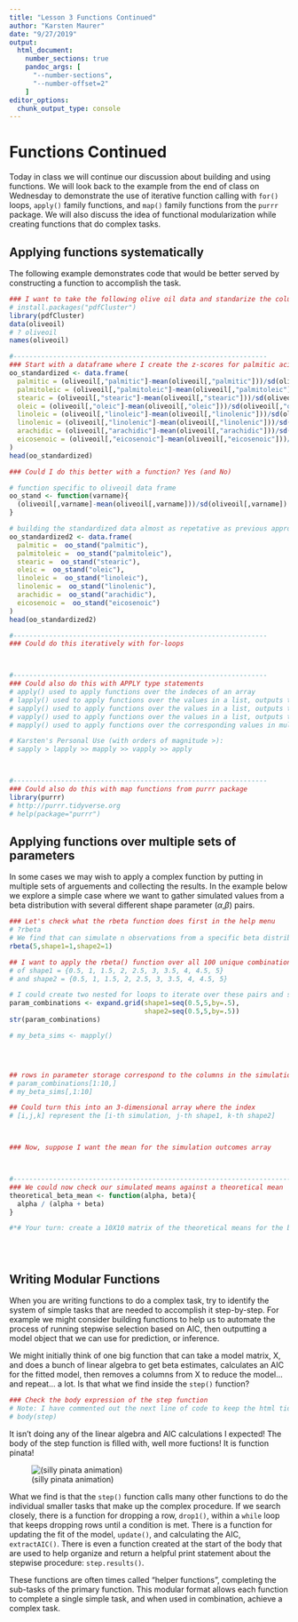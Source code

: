 ```yaml
---
title: "Lesson 3 Functions Continued"
author: "Karsten Maurer"
date: "9/27/2019"
output: 
  html_document:
    number_sections: true
    pandoc_args: [
      "--number-sections",
      "--number-offset=2"
    ]
editor_options: 
  chunk_output_type: console
---
```


# Functions Continued

Today in class we will continue our discussion about building and using functions. We will look back to the example from the end of class on Wednesday to demonstrate the use of iterative function calling with `for()` loops, `apply()` family functions, and `map()` family functions from the `purrr` package. We will also discuss the idea of functional modularization while creating functions that do complex tasks. 

## Applying functions systematically

The following example demonstrates code that would be better served by constructing a function to accomplish the task.

```r

### I want to take the following olive oil data and standarize the columns
# install.packages("pdfCluster")
library(pdfCluster)
data(oliveoil)
# ? oliveoil
names(oliveoil)

#----------------------------------------------------------------
### Start with a dataframe where I create the z-scores for palmitic acid, then add the rest 
oo_standardized <- data.frame(
  palmitic = (oliveoil[,"palmitic"]-mean(oliveoil[,"palmitic"]))/sd(oliveoil[,"palmitic"]),
  palmitoleic = (oliveoil[,"palmitoleic"]-mean(oliveoil[,"palmitoleic"]))/sd(oliveoil[,"palmitoleic"]),
  stearic = (oliveoil[,"stearic"]-mean(oliveoil[,"stearic"]))/sd(oliveoil[,"stearic"]),
  oleic = (oliveoil[,"oleic"]-mean(oliveoil[,"oleic"]))/sd(oliveoil[,"oleic"]),
  linoleic = (oliveoil[,"linoleic"]-mean(oliveoil[,"linolenic"]))/sd(oliveoil[,"linoleic"]),
  linolenic = (oliveoil[,"linolenic"]-mean(oliveoil[,"linolenic"]))/sd(oliveoil[,"linolenic"]),
  arachidic = (oliveoil[,"arachidic"]-mean(oliveoil[,"arachidic"]))/sd(oliveoil[,"arachidic"]),
  eicosenoic = (oliveoil[,"eicosenoic"]-mean(oliveoil[,"eicosenoic"]))/sd(oliveoil[,"eicosenoic"])
)
head(oo_standardized)

### Could I do this better with a function? Yes (and No)

# function specific to oliveoil data frame
oo_stand <- function(varname){
  (oliveoil[,varname]-mean(oliveoil[,varname]))/sd(oliveoil[,varname])
}

# building the standardized data almost as repetative as previous approach
oo_standardized2 <- data.frame(
  palmitic =  oo_stand("palmitic"),
  palmitoleic =  oo_stand("palmitoleic"),
  stearic =  oo_stand("stearic"),
  oleic =  oo_stand("oleic"),
  linoleic =  oo_stand("linoleic"),
  linolenic =  oo_stand("linolenic"),
  arachidic =  oo_stand("arachidic"),
  eicosenoic =  oo_stand("eicosenoic")
)
head(oo_standardized2)

#----------------------------------------------------------------
### Could do this iteratively with for-loops



#----------------------------------------------------------------
### Could also do this with APPLY type statements
# apply() used to apply functions over the indeces of an array 
# lapply() used to apply functions over the values in a list, outputs to a list
# sapply() used to apply functions over the values in a list, outputs to a simplified array 
# vapply() used to apply functions over the values in a list, outputs to sepecified object type
# mapply() used to apply functions over the corresponding values in multiple lists

# Karsten's Personal Use (with orders of magnitude >):
# sapply > lapply >> mapply >> vapply >> apply



#----------------------------------------------------------------
### Could also do this with map functions from purrr package
library(purrr)
# http://purrr.tidyverse.org 
# help(package="purrr")


```


## Applying functions over multiple sets of parameters

In some cases we may wish to apply a complex function by putting in multiple sets of arguements and collecting the results. In the example below we explore a simple case where we want to gather simulated values from a beta distribution with several different shape parameter ($\alpha$,$\beta$) pairs. 

```r
### Let's check what the rbeta function does first in the help menu
# ?rbeta
# We find that can simulate n observations from a specific beta distribution
rbeta(5,shape1=1,shape2=1)

## I want to apply the rbeta() function over all 100 unique combinations
# of shape1 = {0.5, 1, 1.5, 2, 2.5, 3, 3.5, 4, 4.5, 5}
# and shape2 = {0.5, 1, 1.5, 2, 2.5, 3, 3.5, 4, 4.5, 5}

# I could create two nested for loops to iterate over these pairs and store as it loops, but that is messy
param_combinations <- expand.grid(shape1=seq(0.5,5,by=.5),
                                  shape2=seq(0.5,5,by=.5))
str(param_combinations)

# my_beta_sims <- mapply()




## rows in parameter storage correspond to the columns in the simulation array
# param_combinations[1:10,]
# my_beta_sims[,1:10]

## Could turn this into an 3-dimensional array where the index
# [i,j,k] represent the [i-th simulation, j-th shape1, k-th shape2] 



### Now, suppose I want the mean for the simulation outcomes array



#---------------------------------------------------------------------------------------
### We could now check our simulated means against a theoretical mean
theoretical_beta_mean <- function(alpha, beta){
  alpha / (alpha + beta)
}

#*# Your turn: create a 10X10 matrix of the theoretical means for the beta distribution using the function above





```


## Writing Modular Functions

When you are writing functions to do a complex task, try to identify the system of simple tasks that are needed to accomplish it step-by-step. For example we might consider building functions to help us to automate the process of running stepwise selection based on AIC, then outputting a model object that we can use for prediction, or inference. 

We might initially think of one big function that can take a model matrix, X, and does a bunch of linear algebra to get beta estimates, calculates an AIC for the fitted model, then removes a columns from X to reduce the model... and repeat... a lot. Is that what we find inside the `step()` function?

```r
### Check the body expression of the step function 
# Note: I have commented out the next line of code to keep the html tidy, uncomment to check it out
# body(step)
```

It isn't doing any of the linear algebra and AIC calculations I expected! The body of the step function is filled with, well more fuctions! It is function pinata!

![(silly pinata animation)](https://media.giphy.com/media/103lPvxq3k01l6/giphy.gif)

What we find is that the `step()` function calls many other functions to do the individual smaller tasks that make up the complex procedure. If we search closely, there is a function for dropping a row, `drop1()`, within a `while` loop that keeps dropping rows until a condition is met. There is a function for updating the fit of the model, `update()`, and calculating the AIC, `extractAIC()`. There is even a function created at the start of the body that are used to help organize and return a helpful print statement about the stepwise procedure: `step.results()`. 

These functions are often times called "helper functions", completing the sub-tasks of the primary function. This modular format allows each function to complete a single simple task, and when used in combination, achieve a complex task. 



